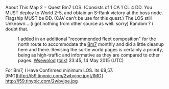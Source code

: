 About This Map 2 =
Quest Bm7 LOS. (Consists of 1 CA 1 CL 4 DD. You MUST deploy to World 2-5, and obtain an S-Rank victory at the boss node. Flagship MUST be DD. (CAV can't be use for this quest.)
The LOS still Unknown... (i got nothing from other source as well. sorry) Random ? i doubt that.

:I added in an additional "recommended fleet composition" for the north route to accommodate the [[Quests#Bm7|Bm7]] monthly and did a little cleanup here and there. Revising the sortie world pages is certainly a priority, being as high-traffic and informative as they are compared to other pages. [[User:Wsewolod|Wsewolod]] ([[User talk:Wsewolod|talk]]) 23:45, 14 May 2015 (UTC)

For Bm7, I Have Confirmed minimum LOS. its 68,57.
[IMG]http://i59.tinypic.com/2wbvjpe.jpg[/IMG]
http://i59.tinypic.com/2wbvjpe.jpg